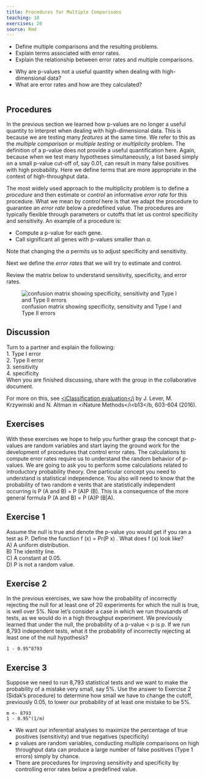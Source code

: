 ```yaml
---
title: Procedures for Multiple Comparisons
teaching: 10
exercises: 20
source: Rmd
---
```


::::::::::::::::::::::::::::::::::::::: objectives

- Define multiple comparisons and the resulting problems.
- Explain terms associated with error rates.
- Explain the relationship between error rates and multiple comparisons.

::::::::::::::::::::::::::::::::::::::::::::::::::

:::::::::::::::::::::::::::::::::::::::: questions

- Why are p-values not a useful quantity when dealing with high-dimensional data?
- What are error rates and how are they calculated?

::::::::::::::::::::::::::::::::::::::::::::::::::

```r
```

## Procedures

In the previous section we learned how p-values are no longer a useful quantity 
to interpret when dealing with high-dimensional data. This is because we are 
testing many _features_ at the same time. We refer to this as the 
_multiple comparison_ or _multiple testing_ or _multiplicity_ problem. The 
definition of a p-value does not provide a useful quantification here. Again, 
because when we test many hypotheses simultaneously, a list based simply on a 
small p-value cut-off of, say 0.01, can result in many false positives with high 
probability. Here we define terms that are more appropriate in the context of 
high-throughput data.

The most widely used approach to the multiplicity problem is to define a 
_procedure_ and then estimate or _control_ an informative _error rate_ for this 
procedure. What we mean by _control_ here is that we adapt the procedure to 
guarantee an _error rate_ below a predefined value. The procedures are typically 
flexible through parameters or cutoffs that let us control specificity and 
sensitivity. An example of a procedure is: 

* Compute a p-value for each gene.
* Call significant all genes with p-values smaller than $\alpha$.

Note that changing the $\alpha$ permits us to adjust specificity and 
sensitivity. 

Next we define the _error rates_  that we will try to estimate and control.

Review the matrix below to understand sensitivity, specificity, and error rates.

![confusion matrix showing specificity, sensitivity and Type I and Type II errors](./fig/confusion-matrix-1.png)

::::::::::::::::::::::::::::::::::::: challenge

## Discussion
Turn to a partner and explain the following:  
1. Type I error  
2. Type II error  
3. sensitivity  
4. specificity  
When you are finished discussing, share with the group in the collaborative
document.

:::::::::::::::: solution

:::::::::::::::::::::::::

:::::::::::::::::::::::::::::::::::::::::::::::

For more on this, see [<iClassification evaluation</i](https://www.nature.com/articles/nmeth.3945) by J. Lever, 
M. Krzywinski and N. Altman in <iNature Methods</i<b13</b, 603-604 (2016).

## Exercises
With these exercises we hope to help you further grasp the concept that p-values 
are random variables and start laying the ground work for the development of 
procedures that control error rates. The calculations to compute error rates 
require us to understand the random behavior of p-values.
We are going to ask you to perform some calculations related to introductory 
probability theory. One particular concept you need to understand is statistical 
independence. You also will need to know that the probability of two random e
vents that are statistically independent occurring is P (A and B) = P (A)P (B). 
This is a consequence of the more general formula P (A and B) = P (A)P (B|A).

::::::::::::::::::::::::::::::::::::: challenge

## Exercise 1 
Assume the null is true and denote the p-value you would get if you ran a test
as P. Define the function f (x) = Pr(P x) . What does f (x) look like?   
A) A uniform distribution.  
B) The identity line.  
C) A constant at 0.05.  
D) P is not a random value.

:::::::::::::::: solution

:::::::::::::::::::::::::

## Exercise 2
In the previous exercises, we saw how the probability of incorrectly rejecting
the null for at least one of 20 experiments for which the null is true, is 
well over 5%. Now let’s consider a case in which we run thousands of tests, as 
we would do in a high throughput experiment.
We previously learned that under the null, the probability of a p-value < p is 
p. If we run 8,793 independent tests, what it the probability of incorrectly 
rejecting at least one of the null hypothesis?

:::::::::::::::: solution

`1 - 0.95^8793`

:::::::::::::::::::::::::

## Exercise 3
Suppose we need to run 8,793 statistical tests and we want to make the 
probability of a mistake very small, say 5%. Use the answer to Exercise 2 
(Sidak's procedure) to determine how small we have to change the cutoff, 
previously 0.05, to lower our probability of at least one mistake to be 5%.

:::::::::::::::: solution

`m <- 8793`  
`1 - 0.95^(1/m)`

:::::::::::::::::::::::::


:::::::::::::::::::::::::::::::::::::::::::::::

:::::::::::::::::::::::::::::::::::::::: keypoints

- We want our inferential analyses to maximize the percentage of true positives (sensitivity) and true negatives (specificity)
- p values are random variables, conducting multiple comparisons on high throughput data can produce a large number of false positives (Type 1 errors) simply by chance.
- There are procedures for improving sensitivity and specificity by controlling error rates below a predefined value.

::::::::::::::::::::::::::::::::::::::::::::::::::
